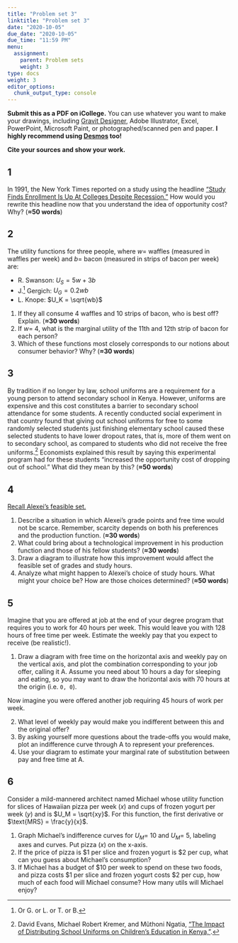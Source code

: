 ```yaml
---
title: "Problem set 3"
linktitle: "Problem set 3"
date: "2020-10-05"
due_date: "2020-10-05"
due_time: "11:59 PM"
menu:
  assignment:
    parent: Problem sets
    weight: 3
type: docs
weight: 3
editor_options: 
  chunk_output_type: console
---
```



**Submit this as a PDF on iCollege.** You can use whatever you want to make your drawings, including [Gravit Designer](https://gravit.io/), Adobe Illustrator, Excel, PowerPoint, Microsoft Paint, or photographed/scanned pen and paper. **I highly recommend using [Desmos](https://www.desmos.com/) too!**

**Cite your sources and show your work.**


## 1

In 1991, the New York Times reported on a study using the headline ["Study Finds Enrollment Is Up At Colleges Despite Recession."](http://www.nytimes.com/1991/12/28/us/study-finds-enrollment-is-up-at-colleges-despite-recession.html) How would you rewrite this headline now that you understand the idea of opportunity cost? Why? (**≈50 words**)


## 2

The utility functions for three people, where $w =$ waffles (measured in waffles per week) and $b =$ bacon (measured in strips of bacon per week) are:

- R. Swanson: $U_S = 5w + 3b$
- J.^[Or G. or L. or T. or B.] Gergich: $U_G = 0.2wb$
- L. Knope: $U_K = \sqrt{wb}$

1. If they all consume 4 waffles and 10 strips of bacon, who is best off? Explain. (**≈30 words**)
2. If $w =$ 4, what is the marginal utility of the 11th and 12th strip of bacon for each person?
3. Which of these functions most closely corresponds to our notions about consumer behavior? Why? (**≈30 words**)


## 3

By tradition if no longer by law, school uniforms are a requirement for a young person to attend secondary school in Kenya. However, uniforms are expensive and this cost constitutes a barrier to secondary school attendance for some students. A recently conducted social experiment in that country found that giving out school uniforms for free to some randomly selected students just finishing elementary school caused these selected students to have lower dropout rates, that is, more of them went on to secondary school, as compared to students who did not receive the free uniforms.^[David Evans, Michael Robert Kremer, and Mũthoni Ngatia, ["The Impact of Distributing School Uniforms on Children's Education in Kenya,"](http://documents.worldbank.org/curated/en/311551491549236505/The-impact-of-distributing-school-uniforms-on-children-s-education-in-Kenya).] Economists explained this result by saying this experimental program had for these students "increased the opportunity cost of dropping out of school." What did they mean by this? (**≈50 words**)


## 4

[Recall Alexei's feasible set.](https://www.core-econ.org/espp/book/text/04.html#figure-4-11) 

1. Describe a situation in which Alexei's grade points and free time would not be scarce. Remember, scarcity depends on both his preferences and the production function. (**≈30 words**)
2. What could bring about a technological improvement in his production function and those of his fellow students? (**≈30 words**)
3. Draw a diagram to illustrate how this improvement would affect the feasible set of grades and study hours.
4. Analyze what might happen to Alexei's choice of study hours. What might your choice be? How are those choices determined? (**≈50 words**)


## 5

Imagine that you are offered at job at the end of your degree program that requires you to work for 40 hours per week. This would leave you with 128 hours of free time per week. Estimate the weekly pay that you expect to receive (be realistic!).

1. Draw a diagram with free time on the horizontal axis and weekly pay on the vertical axis, and plot the combination corresponding to your job offer, calling it A. Assume you need about 10 hours a day for sleeping and eating, so you may want to draw the horizontal axis with 70 hours at the origin (i.e. `0, 0`).

Now imagine you were offered another job requiring 45 hours of work per week.

2. What level of weekly pay would make you indifferent between this and the original offer?
1. By asking yourself more questions about the trade-offs you would make, plot an indifference curve through A to represent your preferences.
1. Use your diagram to estimate your marginal rate of substitution between pay and free time at A.


## 6

Consider a mild-mannered architect named Michael whose utility function for slices of Hawaiian pizza per week ($x$) and cups of frozen yogurt per week ($y$) and is $U_M = \sqrt{xy}$. For this function, the first derivative or $\text{MRS} = \frac{y}{x}$.

1. Graph Michael's indifference curves for $U_M =$ 10 and $U_M =$ 5, labeling axes and curves. Put pizza ($x$) on the x-axis. 
1. If the price of pizza is <span>$1</span> per slice and frozen yogurt is <span>$2</span> per cup, what can you guess about Michael's consumption?
1. If Michael has a budget of <span>$10</span> per week to spend on these two foods, and pizza costs <span>$1</span> per slice and frozen yogurt costs <span>$2</span> per cup, how much of each food will Michael consume? How many utils will Michael enjoy?

